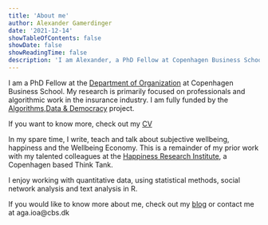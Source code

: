 ```yaml
---
title: 'About me'
author: Alexander Gamerdinger
date: '2021-12-14'
showTableOfContents: false
showDate: false
showReadingTime: false
description: 'I am Alexander, a PhD Fellow at Copenhagen Business School'
---
```


I am a PhD Fellow at the [Department of Organization](https://www.cbs.dk/en/research/departments-and-centres/department-of-organization/staff/agaioa) at Copenhagen Business School. My research is primarily focused on professionals and algorithmic work in the insurance industry. I am fully funded by the [Algorithms,Data & Democracy](https://algoritmer.org/) project. 

If you want to know more, check out my [CV](300321-CV-Alexander.pdf)

In my spare time, I write, teach and talk about subjective wellbeing, happiness and the Wellbeing Economy. This is a remainder of my prior work with my talented colleagues at the [Happiness Research Institute](https://happinessresearchinstitute.com), a Copenhagen based Think Tank. 

I enjoy working with quantitative data, using statistical methods, social network analysis and text analysis in R. 

If you would like to know more about me, check out my [blog](/blog/) or contact me at aga.ioa@cbs.dk   






